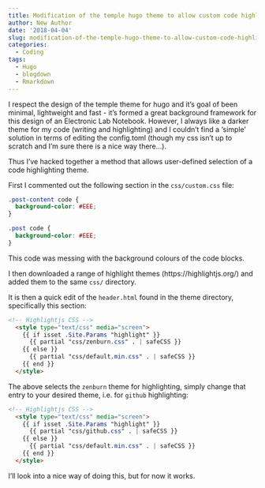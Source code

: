 ```yaml
---
title: Modification of the temple hugo theme to allow custom code highlighting
author: New Author
date: '2018-04-04'
slug: modification-of-the-temple-hugo-theme-to-allow-custom-code-highlighting
categories:
  - Coding
tags:
  - Hugo
  - blogdown
  - Rmarkdown
---
```


I respect the design of the temple theme for hugo and it's goal of been minimal, lightweight and fast - it's formed a great background framework for this design of an Electronic Lab Notebook. However, I always like a darker theme for my code (writing and highlighting) and I couldn't find a 'simple' solution in terms of editing the config.toml (though my css isn't up to scratch and I'm sure there is a nice way there...).

Thus I've hacked together a method that allows user-defined selection of a code highlighting theme.

First I commented out the following section in the `css/custom.css` file:

```css
.post-content code {
  background-color: #EEE;
}

.post code {
  background-color: #EEE;
} 
```

This code was messing with the background colours of the code blocks.

I then downloaded a range of highlight themes (https://highlightjs.org/) and added them to the same `css/` directory.

It is then a quick edit of the `header.html` found in the theme directory, specifically this section:

```html
<!-- Highlightjs CSS -->
  <style type="text/css" media="screen"> 
    {{ if isset .Site.Params "highlight" }}
      {{ partial "css/zenburn.css" . | safeCSS }} 
    {{ else }}
      {{ partial "css/default.min.css" . | safeCSS }}
    {{ end }}
  </style>
```

The above selects the `zenburn` theme for highlighting, simply change that entry to your desired theme, i.e. for `github` highlighting:

```html
<!-- Highlightjs CSS -->
  <style type="text/css" media="screen"> 
    {{ if isset .Site.Params "highlight" }}
      {{ partial "css/github.css" . | safeCSS }} 
    {{ else }}
      {{ partial "css/default.min.css" . | safeCSS }}
    {{ end }}
  </style>
```

I'll look into a nice way of doing this, but for now it works.
